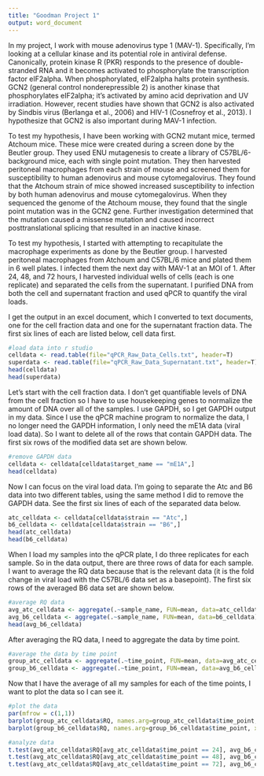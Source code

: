 ```yaml
---
title: "Goodman Project 1"
output: word_document
---
```


In my project, I work with mouse adenovirus type 1 (MAV-1). Specifically, I'm looking at a cellular kinase and its potential role in antiviral defense. Canonically, protein kinase R (PKR) responds to the presence of double-stranded RNA and it becomes activated to phosphorylate the transcription factor eIF2alpha. When phosphorylated, eIF2alpha halts protein synthesis. GCN2 (general control nonderepressible 2) is another kinase that phosphorylates eIF2alpha; it's activated by amino acid deprivation and UV irradiation. However, recent studies have shown that GCN2 is also activated by Sindbis virus (Berlanga et al., 2006) and HIV-1 (Cosnefroy et al., 2013). I hypothesize that GCN2 is also important during MAV-1 infection.

To test my hypothesis, I have been working with GCN2 mutant mice, termed Atchoum mice. These mice were created during a screen done by the Beutler group. They used ENU mutagenesis to create a library of C57BL/6-background mice, each with single point mutation. They then harvested peritoneal macrophages from each strain of mouse and screened them for susceptibility to human adenovirus and mouse cytomegalovirus. They found that the Atchoum strain of mice showed increased susceptibility to infection by both human adenovirus and mouse cytomegalovirus. When they sequenced the genome of the Atchoum mouse, they found that the single point mutation was in the GCN2 gene. Further investigation determined that the mutation caused a missense mutation and caused incorrect posttranslational splicing that resulted in an inactive kinase.

To test my hypothesis, I started with attempting to recapitulate the macrophage experiments as done by the Beutler group. I harvested peritoneal macrophages from Atchoum and C57BL/6 mice and plated them in 6 well plates. I infected them the next day with MAV-1 at an MOI of 1. After 24, 48, and 72 hours, I harvested individual wells of cells (each is one replicate) and separated the cells from the supernatant. I purified DNA from both the cell and supernatant fraction and used qPCR to quantify the viral loads.

I get the output in an excel document, which I converted to text documents, one for the cell fraction data and one for the supernatant fraction data. The first six lines of each are listed below, cell data first. 

```r
#load data into r studio
celldata <- read.table(file="qPCR_Raw_Data_Cells.txt", header=T)
superdata <- read.table(file="qPCR_Raw_Data_Supernatant.txt", header=T)
head(celldata)
head(superdata)
```

Let's start with the cell fraction data. I don't get quantifiable levels of DNA from the cell fraction so I have to use housekeeping genes to normalize the amount of DNA over all of the samples. I use GAPDH, so I get GAPDH output in my data. Since I use the qPCR machine program to normalize the data, I no longer need the GAPDH information, I only need the mE1A data (viral load data). So I want to delete all of the rows that contain GAPDH data. The first six rows of the modified data set are shown below.

```r
#remove GAPDH data
celldata <- celldata[celldata$target_name == "mE1A",]
head(celldata)
```

Now I can focus on the viral load data. I'm going to separate the Atc and B6 data into two different tables, using the same method I did to remove the GAPDH data. See the first six lines of each of the separated data below.

```r
atc_celldata <- celldata[celldata$strain == "Atc",]
b6_celldata <- celldata[celldata$strain == "B6",]
head(atc_celldata)
head(b6_celldata)
```

When I load my samples into the qPCR plate, I do three replicates for each sample. So in the data output, there are three rows of data for each sample. I want to average the RQ data because that is the relevant data (it is the fold change in viral load with the C57BL/6 data set as a basepoint). The first six rows of the averaged B6 data set are shown below.

```r
#average RQ data
avg_atc_celldata <- aggregate(.~sample_name, FUN=mean, data=atc_celldata)
avg_b6_celldata <- aggregate(.~sample_name, FUN=mean, data=b6_celldata)
head(avg_b6_celldata)
```

After averaging the RQ data, I need to aggregate the data by time point. 

```r
#average the data by time point
group_atc_celldata <- aggregate(.~time_point, FUN=mean, data=avg_atc_celldata)
group_b6_celldata <- aggregate(.~time_point, FUN=mean, data=avg_b6_celldata)
```

Now that I have the average of all my samples for each of the time points, I want to plot the data so I can see it.

```r
#plot the data
par(mfrow = c(1,1))
barplot(group_atc_celldata$RQ, names.arg=group_atc_celldata$time_point, xlab="Hours Post Infection", ylab="Fold Change Over C57BL/6")
barplot(group_b6_celldata$RQ, names.arg=group_b6_celldata$time_point, xlab="Hours Post Infection", ylab="Fold Change Over C57BL/6")
```

```r
#analyze data
t.test(avg_atc_celldata$RQ[avg_atc_celldata$time_point == 24], avg_b6_celldata$RQ[avg_b6_celldata$time_point == 24])
t.test(avg_atc_celldata$RQ[avg_atc_celldata$time_point == 48], avg_b6_celldata$RQ[avg_b6_celldata$time_point == 48])
t.test(avg_atc_celldata$RQ[avg_atc_celldata$time_point == 72], avg_b6_celldata$RQ[avg_b6_celldata$time_point == 72])
```

